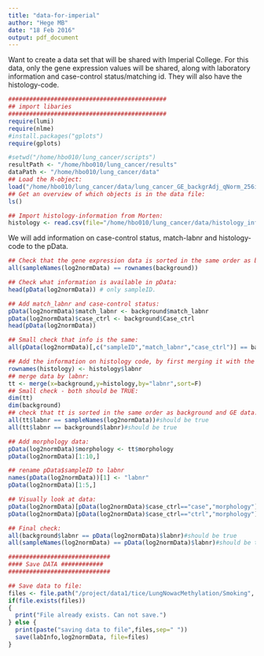 ```yaml
---
title: "data-for-imperial"
author: "Hege MB"
date: "18 Feb 2016"
output: pdf_document
---
```


Want to create a data set that will be shared with Imperial College. For this data, only the gene expression values will be shared, along with laboratory information and case-control status/matching id. They will also have the histology-code. 

```r
#############################################
## import libaries
#############################################
require(lumi)
require(nlme)
#install.packages("gplots")
require(gplots)

```


```r
#setwd("/home/hbo010/lung_cancer/scripts")
resultPath <- "/home/hbo010/lung_cancer/results"
dataPath <- "/home/hbo010/lung_cancer/data"
## Load the R-object:
load("/home/hbo010/lung_cancer/data/lung_cancer_GE_backgrAdj_qNorm_256ind_11610genes_04FEB2016.Rdata")
## Get an overview of which objects is in the data file:
ls()

## Import histology-information from Morten: 
histology <- read.csv(file="/home/hbo010/lung_cancer/data/histology_information_lung_cancer.csv",sep=",")
```

We will add information on case-control status, match-labnr and histology-code to the pData. 
```r
## Check that the gene expression data is sorted in the same order as background data: 
all(sampleNames(log2normData) == rownames(background))

## Check what information is available in pData:
head(pData(log2normData)) # only sampleID.

## Add match_labnr and case-control status:
pData(log2normData)$match_labnr <- background$match_labnr
pData(log2normData)$case_ctrl <- background$Case_ctrl
head(pData(log2normData))

## Small check that info is the same: 
all(pData(log2normData)[,c("sampleID","match_labnr","case_ctrl")] == background[,c("labnr","match_labnr","Case_ctrl")]) ## should be TRUE.

## Add the information on histology code, by first merging it with the background data:
rownames(histology) <- histology$labnr
## merge data by labnr:
tt <- merge(x=background,y=histology,by="labnr",sort=F)
## Small check - both should be TRUE:
dim(tt)
dim(background)
## check that tt is sorted in the same order as background and GE data:
all(tt$labnr == sampleNames(log2normData))#should be true
all(tt$labnr == background$labnr)#should be true

## Add morphology data:
pData(log2normData)$morphology <- tt$morphology
pData(log2normData)[1:10,]

## rename pData$sampleID to labnr
names(pData(log2normData))[1] <- "labnr"
pData(log2normData)[1:5,]

## Visually look at data:
pData(log2normData)[pData(log2normData)$case_ctrl=="case","morphology"]
pData(log2normData)[pData(log2normData)$case_ctrl=="ctrl","morphology"]

## Final check: 
all(background$labnr == pData(log2normData)$labnr)#should be true
all(sampleNames(log2normData) == pData(log2normData)$labnr)#should be true
```

```r
#############################
#### Save DATA ############
#############################

## Save data to file:
files <- file.path("/project/data1/tice/LungNowacMethylation/Smoking", paste0("nowac_lung_cancer_GE_for_ImperialCollege_n=256_p=11610_18FEB2016.Rdata"))
if(file.exists(files))
{
  print("File already exists. Can not save.")
} else {
  print(paste("saving data to file",files,sep=" "))
  save(labInfo,log2normData, file=files)  
}
```


